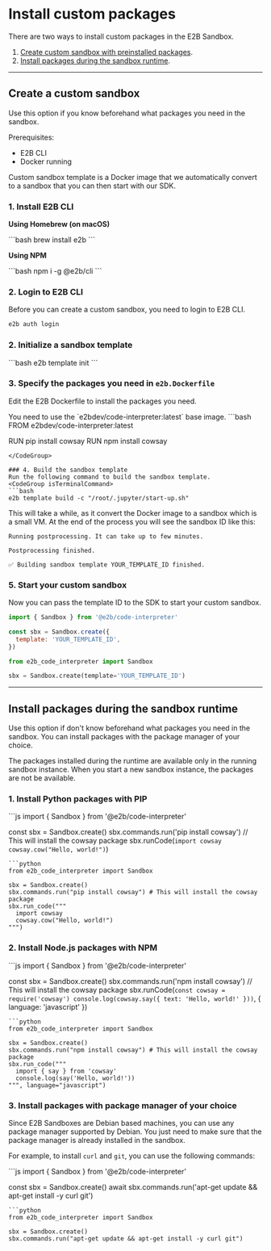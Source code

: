 # Install custom packages

There are two ways to install custom packages in the E2B Sandbox.

1. [Create custom sandbox with preinstalled packages](#create-a-custom-sandbox).
2. [Install packages during the sandbox runtime](#install-packages-during-the-sandbox-runtime).

---

## Create a custom sandbox

Use this option if you know beforehand what packages you need in the sandbox.

Prerequisites:
- E2B CLI
- Docker running

<Note>
Custom sandbox template is a Docker image that we automatically convert to a sandbox that you can then start with our SDK.
</Note>


### 1. Install E2B CLI

**Using Homebrew (on macOS)**

<CodeGroup isTerminalCommand>
```bash
brew install e2b
```
</CodeGroup>

**Using NPM**

<CodeGroup isTerminalCommand>
```bash
npm i -g @e2b/cli
```
</CodeGroup>

### 2. Login to E2B CLI
Before you can create a custom sandbox, you need to login to E2B CLI.
<CodeGroup isTerminalCommand>
```bash
e2b auth login
```
</CodeGroup>

### 2. Initialize a sandbox template
<CodeGroup isTerminalCommand>
```bash
e2b template init
```
</CodeGroup>

### 3. Specify the packages you need in `e2b.Dockerfile`
Edit the E2B Dockerfile to install the packages you need.

<Note>
You need to use the `e2bdev/code-interpreter:latest` base image.
</Note>

<CodeGroup title="e2b.Dockerfile">
```bash
FROM e2bdev/code-interpreter:latest

RUN pip install cowsay
RUN npm install cowsay
```
</CodeGroup>

### 4. Build the sandbox template
Run the following command to build the sandbox template.
<CodeGroup isTerminalCommand>
```bash
e2b template build -c "/root/.jupyter/start-up.sh"
```
</CodeGroup>

This will take a while, as it convert the Docker image to a sandbox which is a small VM.
At the end of the process you will see the sandbox ID like this:
```
Running postprocessing. It can take up to few minutes.

Postprocessing finished.

✅ Building sandbox template YOUR_TEMPLATE_ID finished.
```

### 5. Start your custom sandbox
Now you can pass the template ID to the SDK to start your custom sandbox.
<CodeGroup>
```js
import { Sandbox } from '@e2b/code-interpreter'

const sbx = Sandbox.create({
  template: 'YOUR_TEMPLATE_ID',
})
```
```python
from e2b_code_interpreter import Sandbox

sbx = Sandbox.create(template='YOUR_TEMPLATE_ID')
```
</CodeGroup>

---


## Install packages during the sandbox runtime
Use this option if don't know beforehand what packages you need in the sandbox. You can install packages with the package manager of your choice.

<Note>
The packages installed during the runtime are available only in the running sandbox instance.
When you start a new sandbox instance, the packages are not be available.
</Note>

### 1. Install Python packages with PIP
<CodeGroup>
```js
import { Sandbox } from '@e2b/code-interpreter'

const sbx = Sandbox.create()
sbx.commands.run('pip install cowsay') // This will install the cowsay package
sbx.runCode(`
  import cowsay
  cowsay.cow("Hello, world!")
`)
```
```python
from e2b_code_interpreter import Sandbox

sbx = Sandbox.create()
sbx.commands.run("pip install cowsay") # This will install the cowsay package
sbx.run_code("""
  import cowsay
  cowsay.cow("Hello, world!")
""")
```
</CodeGroup>


### 2. Install Node.js packages with NPM
<CodeGroup>
```js
import { Sandbox } from '@e2b/code-interpreter'

const sbx = Sandbox.create()
sbx.commands.run('npm install cowsay') // This will install the cowsay package
sbx.runCode(`
  const cowsay = require('cowsay')
  console.log(cowsay.say({ text: 'Hello, world!' }))
`, { language: 'javascript' })
```
```python
from e2b_code_interpreter import Sandbox

sbx = Sandbox.create()
sbx.commands.run("npm install cowsay") # This will install the cowsay package
sbx.run_code("""
  import { say } from 'cowsay'
  console.log(say('Hello, world!'))
""", language="javascript")
```
</CodeGroup>


### 3. Install packages with package manager of your choice
Since E2B Sandboxes are Debian based machines, you can use any package manager supported by Debian.
You just need to make sure that the package manager is already installed in the sandbox.

For example, to install `curl` and `git`, you can use the following commands:

<CodeGroup>
```js
import { Sandbox } from '@e2b/code-interpreter'

const sbx = Sandbox.create()
await sbx.commands.run('apt-get update && apt-get install -y curl git')
```
```python
from e2b_code_interpreter import Sandbox

sbx = Sandbox.create()
sbx.commands.run("apt-get update && apt-get install -y curl git")
```
</CodeGroup>